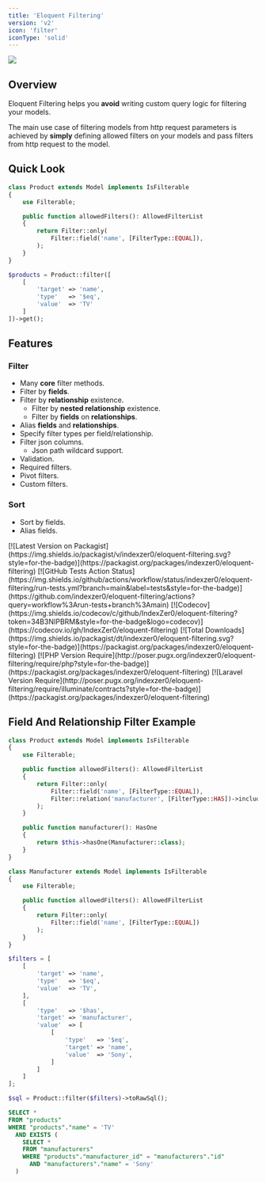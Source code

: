 ```yaml
---
title: 'Eloquent Filtering'
version: 'v2'
icon: 'filter'
iconType: 'solid'
---
```


<Frame>
    <img src="/images/hero.png" noZoom />
</Frame>

## Overview

Eloquent Filtering helps you **avoid** writing custom query logic for filtering your models.

The main use case of filtering models from http request parameters is achieved by **simply** defining allowed filters on your models and pass filters from http request to the model.

## Quick Look

```php
class Product extends Model implements IsFilterable
{
    use Filterable;

    public function allowedFilters(): AllowedFilterList
    {
        return Filter::only(
            Filter::field('name', [FilterType::EQUAL]),
        );
    }
}

$products = Product::filter([
    [
        'target' => 'name',
        'type'   => '$eq',
        'value'  => 'TV'
    ]
])->get();
```

## Features

### Filter

- Many **core** filter methods.
- Filter by **fields**.
- Filter by **relationship** existence.
  - Filter by **nested relationship** existence.
  - Filter by **fields** on **relationships**.
- Alias **fields** and **relationships**.
- Specify filter types per field/relationship.
- Filter json columns.
  - Json path wildcard support.
- Validation.
- Required filters.
- Pivot filters.
- Custom filters.

### Sort

- Sort by fields.
- Alias fields.

<CardGroup cols={4}>
  <Card>
    [![Latest Version on Packagist](https://img.shields.io/packagist/v/indexzer0/eloquent-filtering.svg?style=for-the-badge)](https://packagist.org/packages/indexzer0/eloquent-filtering)
  </Card>
  <Card>
    [![GitHub Tests Action Status](https://img.shields.io/github/actions/workflow/status/indexzer0/eloquent-filtering/run-tests.yml?branch=main&label=tests&style=for-the-badge)](https://github.com/indexzer0/eloquent-filtering/actions?query=workflow%3Arun-tests+branch%3Amain)
  </Card>
  <Card>
    [![Codecov](https://img.shields.io/codecov/c/github/IndexZer0/eloquent-filtering?token=34B3NIPBRM&style=for-the-badge&logo=codecov)](https://codecov.io/gh/IndexZer0/eloquent-filtering)
  </Card>
  <Card>
    [![Total Downloads](https://img.shields.io/packagist/dt/indexzer0/eloquent-filtering.svg?style=for-the-badge)](https://packagist.org/packages/indexzer0/eloquent-filtering)
  </Card>
</CardGroup>
<CardGroup cols={2}>
  <Card>
    [![PHP Version Require](http://poser.pugx.org/indexzer0/eloquent-filtering/require/php?style=for-the-badge)](https://packagist.org/packages/indexzer0/eloquent-filtering)
  </Card>
  <Card>
    [![Laravel Version Require](http://poser.pugx.org/indexzer0/eloquent-filtering/require/illuminate/contracts?style=for-the-badge)](https://packagist.org/packages/indexzer0/eloquent-filtering)
  </Card>
</CardGroup>

## Field And Relationship Filter Example

```php
class Product extends Model implements IsFilterable
{
    use Filterable;

    public function allowedFilters(): AllowedFilterList
    {
        return Filter::only(
            Filter::field('name', [FilterType::EQUAL]),
            Filter::relation('manufacturer', [FilterType::HAS])->includeRelationFields()
        );
    }

    public function manufacturer(): HasOne
    {
        return $this->hasOne(Manufacturer::class);
    }
}

class Manufacturer extends Model implements IsFilterable
{
    use Filterable;

    public function allowedFilters(): AllowedFilterList
    {
        return Filter::only(
            Filter::field('name', [FilterType::EQUAL])
        );
    }
}

$filters = [
    [
        'target' => 'name',
        'type'   => '$eq',
        'value'  => 'TV',
    ],
    [
        'type'   => '$has',
        'target' => 'manufacturer',
        'value'  => [
            [
                'type'   => '$eq',
                'target' => 'name',
                'value'  => 'Sony',
            ]
        ]
    ]
];

$sql = Product::filter($filters)->toRawSql();
```

```sql
SELECT *
FROM "products"
WHERE "products"."name" = 'TV'
  AND EXISTS (
    SELECT *
    FROM "manufacturers"
    WHERE "products"."manufacturer_id" = "manufacturers"."id"
      AND "manufacturers"."name" = 'Sony'
  )
```
